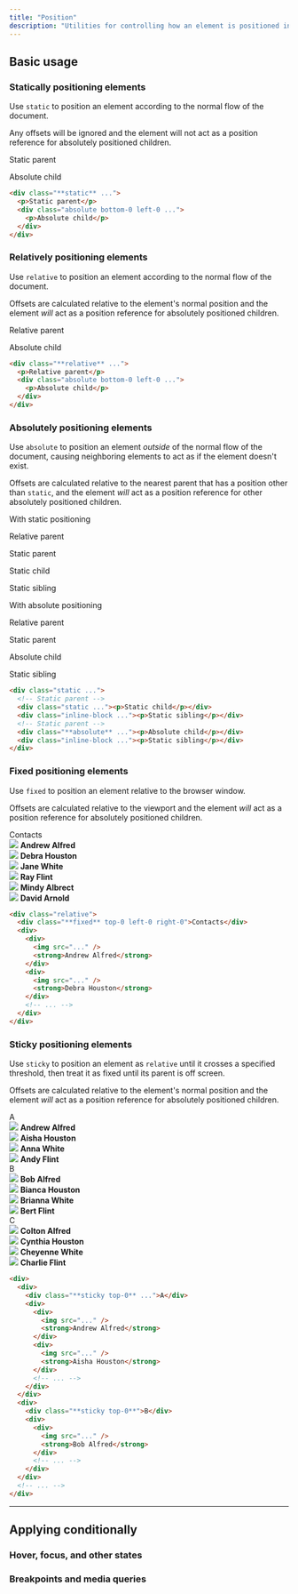 ```yaml
---
title: "Position"
description: "Utilities for controlling how an element is positioned in the DOM."
---
```




## Basic usage

### Statically positioning elements

Use `static` to position an element according to the normal flow of the document.

Any offsets will be ignored and the element will not act as a position reference for absolutely positioned children.

<Example>
  <div class="relative text-sm font-medium leading-6">
    <div class="bg-purple-400/20 border border-purple-700/10 rounded-lg p-4 dark:bg-sky-900/70 dark:border-0">
      <div class="static bg-purple-400/20 border border-purple-700/10 p-4 h-32 dark:bg-sky-400/20 dark:border-0">
        <p class="text-purple-700 dark:text-sky-200">Static parent</p>
        <div class="absolute bottom-0 left-0 bg-purple-500 shadow-lg rounded-lg p-4 text-white dark:bg-sky-500">
          <p>Absolute child</p>
        </div>
      </div>
    </div>
  </div>
</Example>

```html
<div class="**static** ...">
  <p>Static parent</p>
  <div class="absolute bottom-0 left-0 ...">
    <p>Absolute child</p>
  </div>
</div>
```

### Relatively positioning elements

Use `relative` to position an element according to the normal flow of the document.

Offsets are calculated relative to the element's normal position and the element *will* act as a position reference for absolutely positioned children.

<Example>
  <div class="relative text-sm font-medium leading-6">
    <div class="bg-sky-400/20 border border-sky-700/10 rounded-lg p-4 dark:bg-blue-900/70 dark:border-0">
      <div class="relative bg-sky-400/20 border border-sky-700/10 p-4 h-32 dark:bg-blue-400/20 dark:border-0">
        <p class="text-sky-700 dark:text-white">Relative parent</p>
        <div class="absolute bottom-0 left-0 bg-sky-500 shadow-lg rounded-lg p-4 text-white dark:bg-blue-500">
          <p>Absolute child</p>
        </div>
      </div>
    </div>
  </div>
</Example>

```html
<div class="**relative** ...">
  <p>Relative parent</p>
  <div class="absolute bottom-0 left-0 ...">
    <p>Absolute child</p>
  </div>
</div>
```

### Absolutely positioning elements

Use `absolute` to position an element *outside* of the normal flow of the document, causing neighboring elements to act as if the element doesn't exist.

Offsets are calculated relative to the nearest parent that has a position other than `static`, and the element *will* act as a position reference for other absolutely positioned children.

<Example>
  <div class="space-y-8">
    <div>
      <p class="text-sm text-gray-500 font-medium mb-4">With static positioning</p>
      <div class="relative text-sm font-medium leading-6">
        <div class="relative bg-indigo-400/20 border border-indigo-700/10 rounded-lg p-4 dark:bg-indigo-900/80 dark:border-0">
          <p class="text-indigo-700 -mt-2 mb-2 dark:text-indigo-200">Relative parent</p>
          <div class="static bg-indigo-400/20 border border-indigo-700/10 p-4 h-32 flex flex-col justify-between dark:border-0">
            <p class="text-indigo-700 dark:text-indigo-200">Static parent</p>
            <div class="flex gap-4">
              <div class=" bottom-0 left-0 bg-indigo-500 shadow-lg rounded-lg p-4 text-white">
                <p>Static child</p>
              </div>
              <div class="bg-indigo-100 shadow-lg rounded-lg p-4 text-indigo-600">
                <p>Static sibling</p>
              </div>
            </div>
          </div>
        </div>
      </div>
    </div>
    <div>
      <p class="text-sm text-gray-500 font-medium mb-4">With absolute positioning</p>
      <div class="relative text-sm font-medium leading-6">
        <div class="relative bg-indigo-400/20 border border-indigo-700/10 rounded-lg p-4 dark:bg-indigo-900/80 dark:border-0">
          <p class="text-indigo-700 -mt-2 mb-2 dark:text-indigo-200">Relative parent</p>
          <div class="static bg-indigo-400/20 border border-indigo-700/10 p-4 h-32 flex flex-col justify-between dark:border-0">
            <p class="text-indigo-700 dark:text-indigo-200">Static parent</p>
            <div class="flex gap-4">
              <div class="absolute top-0 right-0 bg-indigo-500 shadow-lg rounded-lg p-4 text-white">
                <p>Absolute child</p>
              </div>
              <div class="bg-indigo-100 shadow-lg rounded-lg p-4 text-indigo-600">
                <p>Static sibling</p>
              </div>
            </div>
          </div>
        </div>
      </div>
    </div>
  </div>
</Example>

```html
<div class="static ...">
  <!-- Static parent -->
  <div class="static ..."><p>Static child</p></div>
  <div class="inline-block ..."><p>Static sibling</p></div>
  <!-- Static parent -->
  <div class="**absolute** ..."><p>Absolute child</p></div>
  <div class="inline-block ..."><p>Static sibling</p></div>
</div>
```

### Fixed positioning elements

Use `fixed` to position an element relative to the browser window.

Offsets are calculated relative to the viewport and the element *will* act as a position reference for absolutely positioned children.

<Example p="none">
  <div class="px-3">
    <div class="relative max-w-md mx-auto bg-white shadow-lg h-80 overflow-hidden ring-1 ring-gray-900/5">
      <div class="absolute top-0 left-0 right-0 px-4 py-3 flex items-center font-semibold text-sm text-gray-900 bg-gray-50/90 backdrop-blur-sm ring-1 ring-gray-900/10">Contacts</div>
      <div class="overflow-auto flex flex-col divide-y h-80">
        <div class="flex items-center gap-4 p-4">
          <img class="w-12 h-12 rounded-full" src="https://images.unsplash.com/photo-1501196354995-cbb51c65aaea?ixlib=rb-1.2.1&ixid=MnwxMjA3fDB8MHxwaG90by1wYWdlfHx8fGVufDB8fHx8&auto=format&fit=facearea&facepad=4&w=256&h=256&q=80" />
          <strong class="text-gray-900 text-sm font-medium">Andrew Alfred</strong>
        </div>
        <div class="flex items-center gap-4 p-4">
          <img class="w-12 h-12 rounded-full" src="https://images.unsplash.com/photo-1531123897727-8f129e1688ce?ixlib=rb-1.2.1&ixid=MnwxMjA3fDB8MHxwaG90by1wYWdlfHx8fGVufDB8fHx8&auto=format&fit=facearea&facepad=4&w=256&h=256&q=80" />
          <strong class="text-gray-900 text-sm font-medium">Debra Houston</strong>
        </div>
        <div class="flex items-center gap-4 p-4">
          <img class="w-12 h-12 rounded-full" src="https://images.unsplash.com/photo-1517841905240-472988babdf9?ixlib=rb-1.2.1&ixid=MnwxMjA3fDB8MHxwaG90by1wYWdlfHx8fGVufDB8fHx8&auto=format&fit=facearea&facepad=4&w=256&h=256&q=80" />
          <strong class="text-gray-900 text-sm font-medium">Jane White</strong>
        </div>
        <div class="flex items-center gap-4 p-4">
          <img class="w-12 h-12 rounded-full" src="https://images.unsplash.com/photo-1531427186611-ecfd6d936c79?ixlib=rb-1.2.1&ixid=MnwxMjA3fDB8MHxwaG90by1wYWdlfHx8fGVufDB8fHx8&auto=format&fit=facearea&facepad=4&w=256&h=256&q=80" />
          <strong class="text-gray-900 text-sm font-medium">Ray Flint</strong>
        </div>
        <div class="flex items-center gap-4 p-4">
          <img class="w-12 h-12 rounded-full" src="https://images.unsplash.com/photo-1580489944761-15a19d654956?ixlib=rb-1.2.1&ixid=MnwxMjA3fDB8MHxwaG90by1wYWdlfHx8fGVufDB8fHx8&auto=format&fit=facearea&facepad=4&w=256&h=256&q=80" />
          <strong class="text-gray-900 text-sm font-medium">Mindy Albrect</strong>
        </div>
        <div class="flex items-center gap-4 p-4">
          <img class="w-12 h-12 rounded-full" src="https://images.unsplash.com/photo-1492562080023-ab3db95bfbce?ixlib=rb-1.2.1&ixid=MnwxMjA3fDB8MHxwaG90by1wYWdlfHx8fGVufDB8fHx8&auto=format&fit=facearea&facepad=4&w=256&h=256&q=80" />
          <strong class="text-gray-900 text-sm font-medium">David Arnold</strong>
        </div>
      </div>
    </div>
  </div>
</Example>

```html
<div class="relative">
  <div class="**fixed** top-0 left-0 right-0">Contacts</div>
  <div>
    <div>
      <img src="..." />
      <strong>Andrew Alfred</strong>
    </div>
    <div>
      <img src="..." />
      <strong>Debra Houston</strong>
    </div>
    <!-- ... -->
  </div>
</div>
```

### Sticky positioning elements

Use `sticky` to position an element as `relative` until it crosses a specified threshold, then treat it as fixed until its parent is off screen.

Offsets are calculated relative to the element's normal position and the element *will* act as a position reference for absolutely positioned children.

<Example p="none">
  <div class="px-3">
    <div class="relative max-w-md mx-auto bg-white shadow-lg h-80 overflow-auto ring-1 ring-gray-900/5 -my-px">
      <div class="relative">
        <div class="sticky top-0 px-4 py-3 flex items-center font-semibold text-sm text-gray-900 bg-gray-50/90 backdrop-blur-sm ring-1 ring-gray-900/10">A</div>
        <div class="divide-y">
          <div class="flex items-center gap-4 p-4">
            <img class="w-12 h-12 rounded-full" src="https://images.unsplash.com/photo-1501196354995-cbb51c65aaea?ixlib=rb-1.2.1&ixid=MnwxMjA3fDB8MHxwaG90by1wYWdlfHx8fGVufDB8fHx8&auto=format&fit=facearea&facepad=4&w=256&h=256&q=80" />
            <strong class="text-gray-900 text-sm font-medium">Andrew Alfred</strong>
          </div>
          <div class="flex items-center gap-4 p-4">
            <img class="w-12 h-12 rounded-full" src="https://images.unsplash.com/photo-1531123897727-8f129e1688ce?ixlib=rb-1.2.1&ixid=MnwxMjA3fDB8MHxwaG90by1wYWdlfHx8fGVufDB8fHx8&auto=format&fit=facearea&facepad=4&w=256&h=256&q=80" />
            <strong class="text-gray-900 text-sm font-medium">Aisha Houston</strong>
          </div>
          <div class="flex items-center gap-4 p-4">
            <img class="w-12 h-12 rounded-full" src="https://images.unsplash.com/photo-1517841905240-472988babdf9?ixlib=rb-1.2.1&ixid=MnwxMjA3fDB8MHxwaG90by1wYWdlfHx8fGVufDB8fHx8&auto=format&fit=facearea&facepad=4&w=256&h=256&q=80" />
            <strong class="text-gray-900 text-sm font-medium">Anna White</strong>
          </div>
          <div class="flex items-center gap-4 p-4">
            <img class="w-12 h-12 rounded-full" src="https://images.unsplash.com/photo-1531427186611-ecfd6d936c79?ixlib=rb-1.2.1&ixid=MnwxMjA3fDB8MHxwaG90by1wYWdlfHx8fGVufDB8fHx8&auto=format&fit=facearea&facepad=4&w=256&h=256&q=80" />
            <strong class="text-gray-900 text-sm font-medium">Andy Flint</strong>
          </div>
        </div>
      </div>
      <div class="relative">
        <div class="sticky top-0 px-4 py-3 flex items-center font-semibold text-sm text-gray-900 bg-gray-50/90 backdrop-blur-sm ring-1 ring-gray-900/10">B</div>
        <div class="divide-y">
          <div class="flex items-center gap-4 p-4">
            <img class="w-12 h-12 rounded-full" src="https://images.unsplash.com/photo-1501196354995-cbb51c65aaea?ixlib=rb-1.2.1&ixid=MnwxMjA3fDB8MHxwaG90by1wYWdlfHx8fGVufDB8fHx8&auto=format&fit=facearea&facepad=4&w=256&h=256&q=80" />
            <strong class="text-gray-900 text-sm font-medium">Bob Alfred</strong>
          </div>
          <div class="flex items-center gap-4 p-4">
            <img class="w-12 h-12 rounded-full" src="https://images.unsplash.com/photo-1531123897727-8f129e1688ce?ixlib=rb-1.2.1&ixid=MnwxMjA3fDB8MHxwaG90by1wYWdlfHx8fGVufDB8fHx8&auto=format&fit=facearea&facepad=4&w=256&h=256&q=80" />
            <strong class="text-gray-900 text-sm font-medium">Bianca Houston</strong>
          </div>
          <div class="flex items-center gap-4 p-4">
            <img class="w-12 h-12 rounded-full" src="https://images.unsplash.com/photo-1517841905240-472988babdf9?ixlib=rb-1.2.1&ixid=MnwxMjA3fDB8MHxwaG90by1wYWdlfHx8fGVufDB8fHx8&auto=format&fit=facearea&facepad=4&w=256&h=256&q=80" />
            <strong class="text-gray-900 text-sm font-medium">Brianna White</strong>
          </div>
          <div class="flex items-center gap-4 p-4">
            <img class="w-12 h-12 rounded-full" src="https://images.unsplash.com/photo-1531427186611-ecfd6d936c79?ixlib=rb-1.2.1&ixid=MnwxMjA3fDB8MHxwaG90by1wYWdlfHx8fGVufDB8fHx8&auto=format&fit=facearea&facepad=4&w=256&h=256&q=80" />
            <strong class="text-gray-900 text-sm font-medium">Bert Flint</strong>
          </div>
        </div>
      </div>
      <div class="relative">
        <div class="sticky top-0 px-4 py-3 flex items-center font-semibold text-sm text-gray-900 bg-gray-50/90 backdrop-blur-sm ring-1 ring-gray-900/10">C</div>
        <div class="divide-y">
          <div class="flex items-center gap-4 p-4">
            <img class="w-12 h-12 rounded-full" src="https://images.unsplash.com/photo-1501196354995-cbb51c65aaea?ixlib=rb-1.2.1&ixid=MnwxMjA3fDB8MHxwaG90by1wYWdlfHx8fGVufDB8fHx8&auto=format&fit=facearea&facepad=4&w=256&h=256&q=80" />
            <strong class="text-gray-900 text-sm font-medium">Colton Alfred</strong>
          </div>
          <div class="flex items-center gap-4 p-4">
            <img class="w-12 h-12 rounded-full" src="https://images.unsplash.com/photo-1531123897727-8f129e1688ce?ixlib=rb-1.2.1&ixid=MnwxMjA3fDB8MHxwaG90by1wYWdlfHx8fGVufDB8fHx8&auto=format&fit=facearea&facepad=4&w=256&h=256&q=80" />
            <strong class="text-gray-900 text-sm font-medium">Cynthia Houston</strong>
          </div>
          <div class="flex items-center gap-4 p-4">
            <img class="w-12 h-12 rounded-full" src="https://images.unsplash.com/photo-1517841905240-472988babdf9?ixlib=rb-1.2.1&ixid=MnwxMjA3fDB8MHxwaG90by1wYWdlfHx8fGVufDB8fHx8&auto=format&fit=facearea&facepad=4&w=256&h=256&q=80" />
            <strong class="text-gray-900 text-sm font-medium">Cheyenne White</strong>
          </div>
          <div class="flex items-center gap-4 p-4">
            <img class="w-12 h-12 rounded-full" src="https://images.unsplash.com/photo-1531427186611-ecfd6d936c79?ixlib=rb-1.2.1&ixid=MnwxMjA3fDB8MHxwaG90by1wYWdlfHx8fGVufDB8fHx8&auto=format&fit=facearea&facepad=4&w=256&h=256&q=80" />
            <strong class="text-gray-900 text-sm font-medium">Charlie Flint</strong>
          </div>
        </div>
      </div>
    </div>
  </div>
</Example>

```html
<div>
  <div>
    <div class="**sticky top-0** ...">A</div>
    <div>
      <div>
        <img src="..." />
        <strong>Andrew Alfred</strong>
      </div>
      <div>
        <img src="..." />
        <strong>Aisha Houston</strong>
      </div>
      <!-- ... -->
    </div>
  </div>
  <div>
    <div class="**sticky top-0**">B</div>
    <div>
      <div>
        <img src="..." />
        <strong>Bob Alfred</strong>
      </div>
      <!-- ... -->
    </div>
  </div>
  <!-- ... -->
</div>
```

---

## <Heading ignore>Applying conditionally</Heading>

### <Heading ignore>Hover, focus, and other states</Heading>

<HoverFocusAndOtherStates defaultClass="relative" featuredClass="absolute" />

### <Heading ignore>Breakpoints and media queries</Heading>

<BreakpointsAndMediaQueries defaultClass="relative" featuredClass="absolute" />
